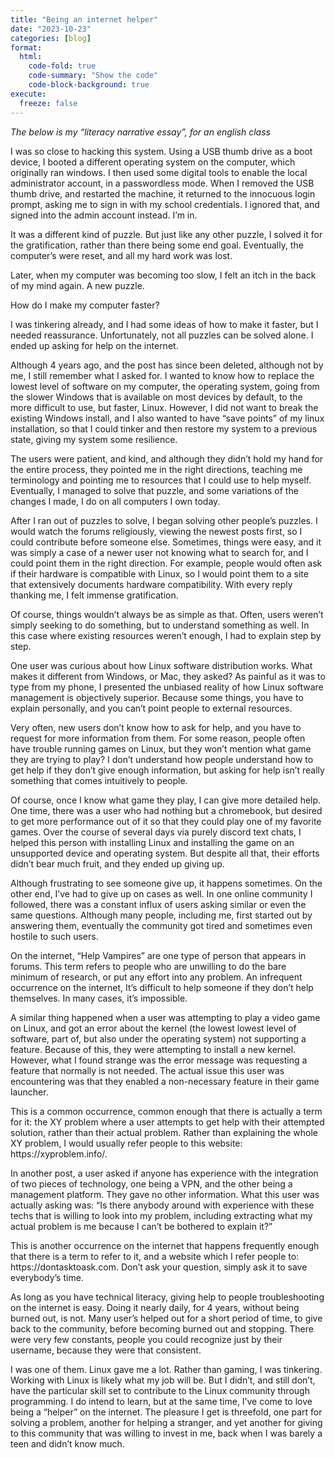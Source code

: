 ```yaml
---
title: "Being an internet helper"
date: "2023-10-23"
categories: [blog]
format:
  html:
    code-fold: true
    code-summary: "Show the code"
    code-block-background: true
execute:
  freeze: false
---
```


*The below is my "literacy narrative essay", for an english class*

I was so close to hacking this system. Using a USB thumb drive as a boot device, I booted a different operating system on the computer, which originally ran windows. I then used some digital tools to enable the local administrator account, in a passwordless mode. When I removed the USB thumb drive, and restarted the machine, it returned to the innocuous login prompt, asking me to sign in with my school credentials. I ignored that, and signed into the admin account instead. I’m in.

It was a different kind of puzzle. But just like any other puzzle, I solved it for the gratification, rather than there being some end goal. Eventually, the computer’s were reset, and all my hard work was lost.

Later, when my computer was becoming too slow, I felt an itch in the back of my mind again. A new puzzle.

How do I make my computer faster?

I was tinkering already, and I had some ideas of how to make it faster, but I needed reassurance. Unfortunately, not all puzzles can be solved alone. I ended up asking for help on the internet.

Although 4 years ago, and the post has since been deleted, although not by me, I still remember what I asked for. I wanted to know how to replace the lowest level of software on my computer, the operating system, going from the slower Windows that is available on most devices by default, to the more difficult to use, but faster, Linux. However, I did not want to break the existing Windows install, and I also wanted to have “save points” of my linux installation, so that I could tinker and then restore my system to a previous state, giving my system some resilience.

The users were patient, and kind, and although they didn’t hold my hand for the entire process, they pointed me in the right directions, teaching me terminology and pointing me to resources that I could use to help myself. Eventually, I managed to solve that puzzle, and some variations of the changes I made, I do on all computers I own today.

After I ran out of puzzles to solve, I began solving other people’s puzzles. I would watch the forums religiously, viewing the newest posts first, so I could contribute before someone else. Sometimes, things were easy, and it was simply a case of a newer user not knowing what to search for, and I could point them in the right direction. For example, people would often ask if their hardware is compatible with Linux, so I would point them to a site that extensively documents hardware compatibility. With every reply thanking me, I felt immense gratification.

Of course, things wouldn’t always be as simple as that. Often, users weren’t simply seeking to do something, but to understand something as well. In this case where existing resources weren’t enough, I had to explain step by step.

One user was curious about how Linux software distribution works. What makes it different from Windows, or Mac, they asked? As painful as it was to type from my phone, I presented the unbiased reality of how Linux software management is objectively superior. Because some things, you have to explain personally, and you can’t point people to external resources.

Very often, new users don’t know how to ask for help, and you have to request for more information from them. For some reason, people often have trouble running games on Linux, but they won’t mention what game they are trying to play? I don’t understand how people understand how to get help if they don’t give enough information, but asking for help isn’t really something that comes intuitively to people.

Of course, once I know what game they play, I can give more detailed help. One time, there was a user who had nothing but a chromebook, but desired to get more performance out of it so that they could play one of my favorite games. Over the course of several days via purely discord text chats, I helped this person with installing Linux and installing the game on an unsupported device and operating system. But despite all that, their efforts didn’t bear much fruit, and they ended up giving up.

Although frustrating to see someone give up, it happens sometimes. On the other end, I’ve had to give up on cases as well. In one online community I followed, there was a constant influx of users asking similar or even the same questions. Although many people, including me, first started out by answering them, eventually the community got tired and sometimes even hostile to such users.

On the internet, “Help Vampires” are one type of person that appears in forums. This term refers to people who are unwilling to do the bare minimum of research, or put any effort into any problem. An infrequent occurrence on the internet, It’s difficult to help someone if they don’t help themselves. In many cases, it’s impossible.

A similar thing happened when a user was attempting to play a video game on Linux, and got an error about the kernel (the lowest lowest level of software, part of, but also under the operating system) not supporting a feature. Because of this, they were attempting to install a new kernel. However, what I found strange was the error message was requesting a feature that normally is not needed. The actual issue this user was encountering was that they enabled a non-necessary feature in their game launcher.

This is a common occurrence, common enough that there is actually a term for it: the XY problem where a user attempts to get help with their attempted solution, rather than their actual problem. Rather than explaining the whole XY problem, I would usually refer people to this website: https://xyproblem.info/.

In another post, a user asked if anyone has experience with the integration of two pieces of technology, one being a VPN, and the other being a management platform. They gave no other information. What this user was actually asking was: “Is there anybody around with experience with these techs that is willing to look into my problem, including extracting what my actual problem is me because I can’t be bothered to explain it?”

This is another occurrence on the internet that happens frequently enough that there is a term to refer to it, and a website which I refer people to: https://dontasktoask.com. Don't ask your question, simply ask it to save everybody’s time.

As long as you have technical literacy, giving help to people troubleshooting on the internet is easy. Doing it nearly daily, for 4 years, without being burned out, is not. Many user’s helped out for a short period of time, to give back to the community, before becoming burned out and stopping. There were very few constants, people you could recognize just by their username, because they were that consistent.

I was one of them. Linux gave me a lot. Rather than gaming, I was tinkering. Working with Linux is likely what my job will be. But I didn’t, and still don’t, have the particular skill set to contribute to the Linux community through programming. I do intend to learn, but at the same time, I’ve come to love being a “helper” on the internet. The pleasure I get is threefold, one part for solving a problem, another for helping a stranger, and yet another for giving to this community that was willing to invest in me, back when I was barely a teen and didn’t know much. 

